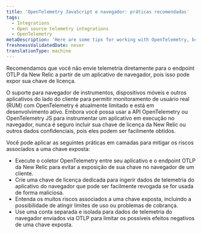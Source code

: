 ```yaml
---
title: 'OpenTelemetry JavaScript e navegador: práticas recomendadas'
tags:
  - Integrations
  - Open source telemetry integrations
  - OpenTelemetry
metaDescription: 'Here are some tips for working with OpenTelemetry, browser applications, and New Relic.'
freshnessValidatedDate: never
translationType: machine
---
```


<Callout variant="caution">
  Recomendamos que você não envie telemetria diretamente para o endpoint OTLP da New Relic a partir de um aplicativo de navegador, pois isso pode expor sua chave de licença.
</Callout>

O suporte para navegador de instrumentos, dispositivos móveis e outros aplicativos do lado do cliente para permitir monitoramento de usuário real (RUM) com OpenTelemetry é atualmente limitado e está em desenvolvimento ativo. Embora você possa usar a API OpenTelemetry ou OpenTelemetry JS para instrumentar um aplicativo em execução no navegador, nunca é seguro incluir sua chave de licença da New Relic ou outros dados confidenciais, pois eles podem ser facilmente obtidos.

Você pode aplicar as seguintes práticas em camadas para mitigar os riscos associados a uma chave exposta:

* Execute o coletor OpenTelemetry entre seu aplicativo e o endpoint OTLP da New Relic para evitar a exposição de sua chave no navegador de um cliente.
* Crie uma chave de licença dedicada para ingerir dados de telemetria do aplicativo do navegador que pode ser facilmente revogada se for usada de forma maliciosa.
* Entenda os muitos riscos associados a uma chave exposta, incluindo a possibilidade de atingir limites de uso ou problemas de cobrança.
* Use uma conta separada e isolada para dados de telemetria do navegador enviados via OTLP para limitar os possíveis efeitos negativos de uma chave exposta.